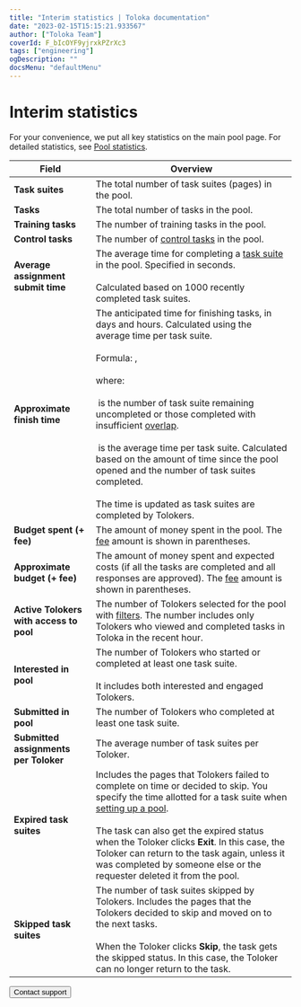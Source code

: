 ```yaml
---
title: "Interim statistics | Toloka documentation"
date: "2023-02-15T15:15:21.933567"
author: ["Toloka Team"]
coverId: F_bIcOYF9yjrxkPZrXc3
tags: ["engineering"]
ogDescription: ""
docsMenu: "defaultMenu"
---
```



# Interim statistics

For your convenience, we put all key statistics on the main pool page. For detailed statistics, see [Pool statistics](/docs/guide/pool_statistic-pool).

**Field**  | **Overview**
----- | -----
**Task suites** | The total number of task suites (pages) in the pool.
**Tasks** | The total number of tasks in the pool.
**Training tasks** | The number of training tasks in the pool.
**Control tasks** | The number of [control tasks](/docs/glossary#control-task) in the pool.
**Average assignment submit time** | The average time for completing a [task suite](/docs/glossary#task-suite) in the pool. Specified in seconds.<br/><br/>Calculated based on 1000 recently completed task suites.
**Approximate finish time** | The anticipated time for finishing tasks, in days and hours. Calculated using the average time per task suite.<br/><br/>Formula: <Formula withoutContainer={true} content="$T_{left}={Assign_{left}}\times{T_{assign}}$"/>,<br/><br/>where:<br/><br/><Formula withoutContainer={true} content="$Assign_{left}$"/> is the number of task suite remaining uncompleted or those completed with insufficient [overlap](/docs/glossary#overlap). <br/><br/><Formula withoutContainer={true} content="$T_{assign}$"/> is the average time per task suite. Calculated based on the amount of time since the pool opened and the number of task suites completed.<br/><br/>The time is updated as task suites are completed by Tolokers.
**Budget spent (+ fee)** | The amount of money spent in the pool. The [fee](/docs/guide/budget) amount is shown in parentheses.
**Approximate budget (+ fee)** | The amount of money spent and expected costs (if all the tasks are completed and all responses are approved). The [fee](/docs/glossary#fee) amount is shown in parentheses.
**Active Tolokers with access to pool** | The number of Tolokers selected for the pool with [filters](/docs/guide/filters). The number includes only Tolokers who viewed and completed tasks in Toloka in the recent hour.
**Interested in pool** | The number of Tolokers who started or completed at least one task suite.<br/><br/>It includes both interested and engaged Tolokers.
**Submitted in pool** | The number of Tolokers who completed at least one task suite.
**Submitted assignments per Toloker** | The average number of task suites per Toloker.
**Expired task suites** | Includes the pages that Tolokers failed to complete on time or decided to skip. You specify the time allotted for a task suite when [setting up a pool](/docs/guide/pool-main#table_n3q_vhz_jlb).<br/><br/>The task can also get the expired status when the Toloker clicks **Exit**. In this case, the Toloker can return to the task again, unless it was completed by someone else or the requester deleted it from the pool.
**Skipped task suites** | The number of task suites skipped by Tolokers. Includes the pages that the Tolokers decided to skip and moved on to the next tasks.<br/><br/>When the Toloker clicks **Skip**, the task gets the skipped status. In this case, the Toloker can no longer return to the task.

<Button themeColor="light" view="default" size="l" type="link" url="/docs/guide/troubleshooting/support?form-source=guide-pool-interim-statistic">Contact support</Button>
